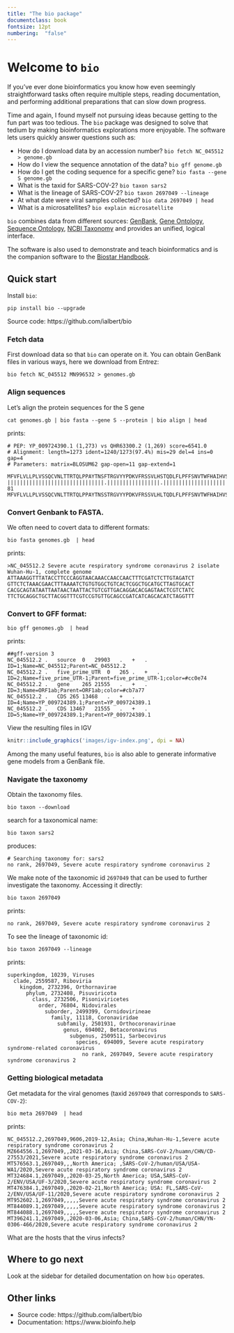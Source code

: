 ```yaml
---
title: "The bio package"
documentclass: book
fontsize: 12pt
numbering:  "false"
---
```

# Welcome to `bio`

If you've ever done bioinformatics you know how even seemingly straightforward tasks often require multiple steps, reading documentation, and performing additional preparations that can slow down progress.

Time and again, I found myself not pursuing ideas because getting to the fun part was too tedious. The `bio` package was designed  to solve that tedium by making bioinformatics explorations more enjoyable. The software lets users quickly answer questions such as:
 
- How do I download data by an accession number? `bio fetch NC_045512 > genome.gb`
- How do I view the sequence annotation of the data? `bio gff genome.gb`
- How do I get the coding sequence for a specific gene? `bio fasta --gene S genome.gb`
- What is the taxid for SARS-COV-2?  `bio taxon sars2`
- What is the lineage of SARS-COV-2? `bio taxon 2697049 --lineage`
- At what date were viral samples collected? `bio data 2697049 | head`
- What is a  microsatellites? `bio explain microsatellite`

`bio` combines data from different sources: [GenBank][genbank], [Gene Ontology][go], [Sequence Ontology][so],
[NCBI Taxonomy][taxonomy] and provides an unified, logical interface.

The software is also used to demonstrate and teach bioinformatics and is the companion software to the [Biostar Handbook][handbook].
 
[biopython]: https://biopython.org/
[emboss]: http://emboss.sourceforge.net/
[simplesam]: https://github.com/mdshw5/simplesam 
[handbook]: https://www.biostarhandbook.com/
[genbank]: https://www.ncbi.nlm.nih.gov/genbank/
[sra]: https://www.ncbi.nlm.nih.gov/sra
[taxonomy]: https://www.ncbi.nlm.nih.gov/taxonomy
[so]: http://www.sequenceontology.org/
[go]: http://geneontology.org/

[usage]: https://github.com/ialbert/bio/blob/master/test/bio_examples.sh

## Quick start

Install `bio`:

    pip install bio --upgrade

Source code: https://github.com/ialbert/bio

### Fetch data

First download data so that `bio` can operate on it. You can obtain GenBank files in various ways, here we download from Entrez:

    bio fetch NC_045512 MN996532 > genomes.gb

### Align sequences

Let's align the protein sequences for the S gene

	cat genomes.gb | bio fasta --gene S --protein | bio align | head

prints:

	# PEP: YP_009724390.1 (1,273) vs QHR63300.2 (1,269) score=6541.0
	# Alignment: length=1273 ident=1240/1273(97.4%) mis=29 del=4 ins=0 gap=4
	# Parameters: matrix=BLOSUM62 gap-open=11 gap-extend=1

	MFVFLVLLPLVSSQCVNLTTRTQLPPAYTNSFTRGVYYPDKVFRSSVLHSTQDLFLPFFSNVTWFHAIHVSGTNGTKRFDN
	|||||||||||||||||||||||||||||||.|||||||||||||||||.|||||||||||||||||||||||||.||||| 81
	MFVFLVLLPLVSSQCVNLTTRTQLPPAYTNSSTRGVYYPDKVFRSSVLHLTQDLFLPFFSNVTWFHAIHVSGTNGIKRFDN


### Convert Genbank to FASTA.

We often need to covert data to different formats:

    bio fasta genomes.gb  | head

prints:

    >NC_045512.2 Severe acute respiratory syndrome coronavirus 2 isolate Wuhan-Hu-1, complete genome
    ATTAAAGGTTTATACCTTCCCAGGTAACAAACCAACCAACTTTCGATCTCTTGTAGATCT
    GTTCTCTAAACGAACTTTAAAATCTGTGTGGCTGTCACTCGGCTGCATGCTTAGTGCACT
    CACGCAGTATAATTAATAACTAATTACTGTCGTTGACAGGACACGAGTAACTCGTCTATC
    TTCTGCAGGCTGCTTACGGTTTCGTCCGTGTTGCAGCCGATCATCAGCACATCTAGGTTT

### Convert to GFF format:

    bio gff genomes.gb  | head

prints:

    ##gff-version 3
    NC_045512.2	.	source	0	29903	.	+	.	ID=1;Name=NC_045512;Parent=NC_045512.2
    NC_045512.2	.	five_prime_UTR	0	265	.	+	.	ID=2;Name=five_prime_UTR-1;Parent=five_prime_UTR-1;color=#cc0e74
    NC_045512.2	.	gene	265	21555	.	+	.	ID=3;Name=ORF1ab;Parent=ORF1ab;color=#cb7a77
    NC_045512.2	.	CDS	265	13468	.	+	.	ID=4;Name=YP_009724389.1;Parent=YP_009724389.1
    NC_045512.2	.	CDS	13467	21555	.	+	.	ID=5;Name=YP_009724389.1;Parent=YP_009724389.1

View the resulting files in IGV

```r
knitr::include_graphics('images/igv-index.png', dpi = NA)
```

Among the many useful features, `bio` is also able to generate informative gene models from a  GenBank file.

### Navigate the taxonomy

Obtain the taxonomy files.

	bio taxon --download

search for a taxonomical name:

	bio taxon sars2

produces:

	# Searching taxonomy for: sars2
	no rank, 2697049, Severe acute respiratory syndrome coronavirus 2

We make note of the taxonomic id `2697049` that can be used to further investigate the taxonomy. Accessing it directly:

	bio taxon 2697049

prints:

	no rank, 2697049, Severe acute respiratory syndrome coronavirus 2

To see the lineage of taxonomic id:

    bio taxon 2697049 --lineage

prints:

    superkingdom, 10239, Viruses
      clade, 2559587, Riboviria
        kingdom, 2732396, Orthornavirae
          phylum, 2732408, Pisuviricota
            class, 2732506, Pisoniviricetes
              order, 76804, Nidovirales
                suborder, 2499399, Cornidovirineae
                  family, 11118, Coronaviridae
                    subfamily, 2501931, Orthocoronavirinae
                      genus, 694002, Betacoronavirus
                        subgenus, 2509511, Sarbecovirus
                          species, 694009, Severe acute respiratory syndrome-related coronavirus
                            no rank, 2697049, Severe acute respiratory syndrome coronavirus 2

### Getting biological metadata

Get metadata for the viral genomes (taxid `2697049` that corresponds to `SARS-COV-2`):

    bio meta 2697049  | head

prints:

	NC_045512.2,2697049,9606,2019-12,Asia; China,Wuhan-Hu-1,Severe acute respiratory syndrome coronavirus 2
	MZ664556.1,2697049,,2021-03-16,Asia; China,SARS-CoV-2/huamn/CHN/CD-27553/2021,Severe acute respiratory syndrome coronavirus 2
	MT576563.1,2697049,,,North America; ,SARS-CoV-2/human/USA/USA-WA1/2020,Severe acute respiratory syndrome coronavirus 2
	MT324684.1,2697049,,2020-03-25,North America; USA,SARS-CoV-2/ENV/USA/UF-3/2020,Severe acute respiratory syndrome coronavirus 2
	MT476384.1,2697049,,2020-02-21,North America; USA: FL,SARS-CoV-2/ENV/USA/UF-11/2020,Severe acute respiratory syndrome coronavirus 2
	MT952602.1,2697049,,,,,Severe acute respiratory syndrome coronavirus 2
	MT844089.1,2697049,,,,,Severe acute respiratory syndrome coronavirus 2
	MT844088.1,2697049,,,,,Severe acute respiratory syndrome coronavirus 2
	MT396241.1,2697049,,2020-03-06,Asia; China,SARS-CoV-2/human/CHN/YN-0306-466/2020,Severe acute respiratory syndrome coronavirus 2

What are the hosts that the virus infects?


## Where to go next

Look at the sidebar for detailed documentation on how `bio` operates.

## Other links

* Source code: https://github.com/ialbert/bio
* Documentation: https://www.bioinfo.help
